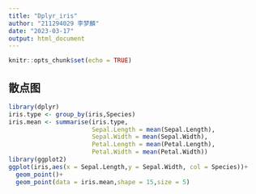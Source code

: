 ```yaml
---
title: "Dplyr_iris"
author: "211294029 李梦麟"
date: "2023-03-17"
output: html_document
---
```


```r
knitr::opts_chunk$set(echo = TRUE)
```

## 散点图

```r
library(dplyr)
iris.type <- group_by(iris,Species)
iris.mean <- summarise(iris.type,
                       Sepal.Length = mean(Sepal.Length),
                       Sepal.Width = mean(Sepal.Width),
                       Petal.Length = mean(Petal.Length),
                       Petal.Width = mean(Petal.Width))
library(ggplot2)
ggplot(iris,aes(x = Sepal.Length,y = Sepal.Width, col = Species))+
  geom_point()+
  geom_point(data = iris.mean,shape = 15,size = 5)
```
